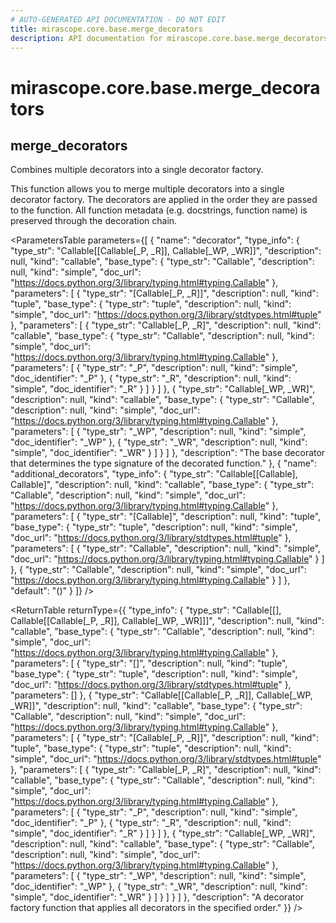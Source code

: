 ```yaml
---
# AUTO-GENERATED API DOCUMENTATION - DO NOT EDIT
title: mirascope.core.base.merge_decorators
description: API documentation for mirascope.core.base.merge_decorators
---
```


# mirascope.core.base.merge_decorators

## <ApiType type="Function" path="core/base/merge_decorators" symbolName="merge_decorators" /> merge_decorators

Combines multiple decorators into a single decorator factory.

This function allows you to merge multiple decorators into a single decorator factory.
The decorators are applied in the order they are passed to the function.
All function metadata (e.g. docstrings, function name) is preserved through the decoration chain.

<ParametersTable
  parameters={[
  {
    "name": "decorator",
    "type_info": {
      "type_str": "Callable[[Callable[_P, _R]], Callable[_WP, _WR]]",
      "description": null,
      "kind": "callable",
      "base_type": {
        "type_str": "Callable",
        "description": null,
        "kind": "simple",
        "doc_url": "https://docs.python.org/3/library/typing.html#typing.Callable"
      },
      "parameters": [
        {
          "type_str": "[Callable[_P, _R]]",
          "description": null,
          "kind": "tuple",
          "base_type": {
            "type_str": "tuple",
            "description": null,
            "kind": "simple",
            "doc_url": "https://docs.python.org/3/library/stdtypes.html#tuple"
          },
          "parameters": [
            {
              "type_str": "Callable[_P, _R]",
              "description": null,
              "kind": "callable",
              "base_type": {
                "type_str": "Callable",
                "description": null,
                "kind": "simple",
                "doc_url": "https://docs.python.org/3/library/typing.html#typing.Callable"
              },
              "parameters": [
                {
                  "type_str": "_P",
                  "description": null,
                  "kind": "simple",
                  "doc_identifier": "_P"
                },
                {
                  "type_str": "_R",
                  "description": null,
                  "kind": "simple",
                  "doc_identifier": "_R"
                }
              ]
            }
          ]
        },
        {
          "type_str": "Callable[_WP, _WR]",
          "description": null,
          "kind": "callable",
          "base_type": {
            "type_str": "Callable",
            "description": null,
            "kind": "simple",
            "doc_url": "https://docs.python.org/3/library/typing.html#typing.Callable"
          },
          "parameters": [
            {
              "type_str": "_WP",
              "description": null,
              "kind": "simple",
              "doc_identifier": "_WP"
            },
            {
              "type_str": "_WR",
              "description": null,
              "kind": "simple",
              "doc_identifier": "_WR"
            }
          ]
        }
      ]
    },
    "description": "The base decorator that determines the type signature of the decorated function."
  },
  {
    "name": "additional_decorators",
    "type_info": {
      "type_str": "Callable[[Callable], Callable]",
      "description": null,
      "kind": "callable",
      "base_type": {
        "type_str": "Callable",
        "description": null,
        "kind": "simple",
        "doc_url": "https://docs.python.org/3/library/typing.html#typing.Callable"
      },
      "parameters": [
        {
          "type_str": "[Callable]",
          "description": null,
          "kind": "tuple",
          "base_type": {
            "type_str": "tuple",
            "description": null,
            "kind": "simple",
            "doc_url": "https://docs.python.org/3/library/stdtypes.html#tuple"
          },
          "parameters": [
            {
              "type_str": "Callable",
              "description": null,
              "kind": "simple",
              "doc_url": "https://docs.python.org/3/library/typing.html#typing.Callable"
            }
          ]
        },
        {
          "type_str": "Callable",
          "description": null,
          "kind": "simple",
          "doc_url": "https://docs.python.org/3/library/typing.html#typing.Callable"
        }
      ]
    },
    "default": "()"
  }
]}
/>

<ReturnTable
  returnType={{
  "type_info": {
    "type_str": "Callable[[], Callable[[Callable[_P, _R]], Callable[_WP, _WR]]]",
    "description": null,
    "kind": "callable",
    "base_type": {
      "type_str": "Callable",
      "description": null,
      "kind": "simple",
      "doc_url": "https://docs.python.org/3/library/typing.html#typing.Callable"
    },
    "parameters": [
      {
        "type_str": "[]",
        "description": null,
        "kind": "tuple",
        "base_type": {
          "type_str": "tuple",
          "description": null,
          "kind": "simple",
          "doc_url": "https://docs.python.org/3/library/stdtypes.html#tuple"
        },
        "parameters": []
      },
      {
        "type_str": "Callable[[Callable[_P, _R]], Callable[_WP, _WR]]",
        "description": null,
        "kind": "callable",
        "base_type": {
          "type_str": "Callable",
          "description": null,
          "kind": "simple",
          "doc_url": "https://docs.python.org/3/library/typing.html#typing.Callable"
        },
        "parameters": [
          {
            "type_str": "[Callable[_P, _R]]",
            "description": null,
            "kind": "tuple",
            "base_type": {
              "type_str": "tuple",
              "description": null,
              "kind": "simple",
              "doc_url": "https://docs.python.org/3/library/stdtypes.html#tuple"
            },
            "parameters": [
              {
                "type_str": "Callable[_P, _R]",
                "description": null,
                "kind": "callable",
                "base_type": {
                  "type_str": "Callable",
                  "description": null,
                  "kind": "simple",
                  "doc_url": "https://docs.python.org/3/library/typing.html#typing.Callable"
                },
                "parameters": [
                  {
                    "type_str": "_P",
                    "description": null,
                    "kind": "simple",
                    "doc_identifier": "_P"
                  },
                  {
                    "type_str": "_R",
                    "description": null,
                    "kind": "simple",
                    "doc_identifier": "_R"
                  }
                ]
              }
            ]
          },
          {
            "type_str": "Callable[_WP, _WR]",
            "description": null,
            "kind": "callable",
            "base_type": {
              "type_str": "Callable",
              "description": null,
              "kind": "simple",
              "doc_url": "https://docs.python.org/3/library/typing.html#typing.Callable"
            },
            "parameters": [
              {
                "type_str": "_WP",
                "description": null,
                "kind": "simple",
                "doc_identifier": "_WP"
              },
              {
                "type_str": "_WR",
                "description": null,
                "kind": "simple",
                "doc_identifier": "_WR"
              }
            ]
          }
        ]
      }
    ]
  },
  "description": "A decorator factory function that applies all decorators in the specified order."
}}
/>


